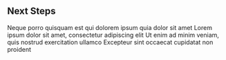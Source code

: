 ## Next Steps

<CardGroup cols={2}>
    <Card title="First Card" icon="square-1">
        Neque porro quisquam est qui dolorem ipsum quia dolor sit amet
    </Card>
    <Card title="Second Card" icon="square-2">
        Lorem ipsum dolor sit amet, consectetur adipiscing elit
    </Card>
    <Card title="Third Card" icon="square-3">
        Ut enim ad minim veniam, quis nostrud exercitation ullamco
    </Card>
    <Card title="Fourth Card" icon="square-4">
        Excepteur sint occaecat cupidatat non proident
    </Card>
</CardGroup>
